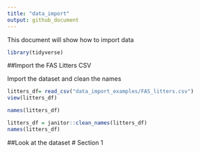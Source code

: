 ```yaml
---
title: "data_import"
output: github_document
---
```

This document will show how to import data 



```r
library(tidyverse)


```

##Import the FAS Litters CSV 

Import the dataset and clean the names
```r
litters_df= read_csv("data_import_examples/FAS_litters.csv")
view(litters_df)

names(litters_df)

litters_df = janitor::clean_names(litters_df)
names(litters_df)
```

##Look at the dataset
# Section 1
